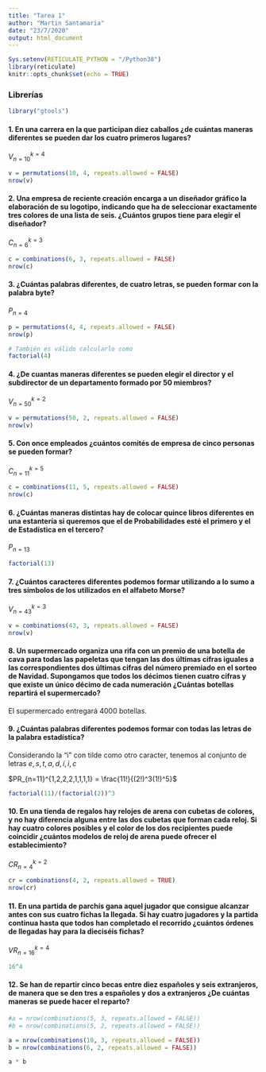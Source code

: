 ```yaml
---
title: "Tarea 1"
author: "Martin Santamaria"
date: "23/7/2020"
output: html_document
---
```


```r
Sys.setenv(RETICULATE_PYTHON = "/Python38")
library(reticulate)
knitr::opts_chunk$set(echo = TRUE)
```

### Librerías

```r
library("gtools")
```

#### 1. En una carrera en la que participan diez caballos ¿de cuántas maneras diferentes se pueden dar los cuatro primeros lugares?

$V_{n=10}^{k=4}$

```r
v = permutations(10, 4, repeats.allowed = FALSE)
nrow(v)
```

#### 2. Una empresa de reciente creación encarga a un diseñador gráfico la elaboración de su logotipo, indicando que ha de seleccionar exactamente tres colores de una lista de seis. ¿Cuántos grupos tiene para elegir el diseñador?

$C_{n=6}^{k=3}$

```r
c = combinations(6, 3, repeats.allowed = FALSE)
nrow(c)
```

#### 3. ¿Cuántas palabras diferentes, de cuatro letras, se pueden formar con la palabra byte?

$P_{n=4}$

```r
p = permutations(4, 4, repeats.allowed = FALSE)
nrow(p)

# También es válido calcularlo como 
factorial(4)
```

#### 4. ¿De cuantas maneras diferentes se pueden elegir el director y el subdirector de un departamento formado por 50 miembros?

$V_{n=50}^{k=2}$

```r
v = permutations(50, 2, repeats.allowed = FALSE)
nrow(v)
```

#### 5. Con once empleados ¿cuántos comités de empresa de cinco personas se pueden formar?

$C_{n=11}^{k=5}$

```r
c = combinations(11, 5, repeats.allowed = FALSE)
nrow(c)
```

#### 6. ¿Cuántas maneras distintas hay de colocar quince libros diferentes en una estantería si queremos que el de Probabilidades esté el primero y el de Estadística en el tercero?

$P_{n=13}$

```r
factorial(13)
```

#### 7. ¿Cuántos caracteres diferentes podemos formar utilizando a lo sumo a tres símbolos de los utilizados en el alfabeto Morse?

$V_{n=43}^{k=3}$

```r
v = combinations(43, 3, repeats.allowed = FALSE)
nrow(v)
```

#### 8. Un supermercado organiza una rifa con un premio de una botella de cava para todas las papeletas que tengan las dos últimas cifras iguales a las correspondientes dos últimas cifras del número premiado en el sorteo de Navidad. Supongamos que todos los décimos tienen cuatro cifras y que existe un único décimo de cada numeración ¿Cuántas botellas repartirá el supermercado?

El supermercado entregará 4000 botellas.

#### 9. ¿Cuántas palabras diferentes podemos formar con todas las letras de la palabra estadística?

Considerando la "i" con tilde como otro caracter, tenemos al conjunto de letras ${e,s,t,a,d,í,i,c}$

$PR_{n=11}^{1,2,2,2,1,1,1,1} = \frac{11!}{(2!)^3(1!)^5}$

```r
factorial(11)/(factorial(2))^3
```

#### 10. En una tienda de regalos hay relojes de arena con cubetas de colores, y no hay diferencia alguna entre las dos cubetas que forman cada reloj. Si hay cuatro colores posibles y el color de los dos recipientes puede coincidir ¿cuántos modelos de reloj de arena puede ofrecer el establecimiento?

$CR_{n=4}^{k=2}$

```r
cr = combinations(4, 2, repeats.allowed = TRUE)
nrow(cr)
```

#### 11. En una partida de parchís gana aquel jugador que consigue alcanzar antes con sus cuatro fichas la llegada. Si hay cuatro jugadores y la partida continua hasta que todos han completado el recorrido ¿cuántos órdenes de llegadas hay para la dieciséis fichas?

$VR_{n=16}^{k=4}$

```r
16^4
```

#### 12. Se han de repartir cinco becas entre diez españoles y seis extranjeros, de manera que se den tres a españoles y dos a extranjeros ¿De cuántas maneras se puede hacer el reparto?

```r
#a = nrow(combinations(5, 3, repeats.allowed = FALSE))
#b = nrow(combinations(5, 2, repeats.allowed = FALSE))

a = nrow(combinations(10, 3, repeats.allowed = FALSE))
b = nrow(combinations(6, 2, repeats.allowed = FALSE))

a * b
```
